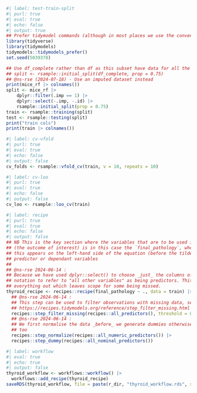 ```r
#| label: test-train-split
#| purl: true
#| eval: true
#| echo: false
#| output: true
## Prefer tidymodel commands (although in most places we use the convention <pkg>::<function>())
library(tidyverse)
library(tidymodels)
tidymodels::tidymodels_prefer()
set.seed(5039378)

## Use df_complete rather than df as this subset have data for all the variables of interest.
## split <- rsample::initial_split(df_complete, prop = 0.75)
## @ns-rse (2024-07-18) - Use an imputed dataset instead
print(mice_rf |> colnames())
split <- mice_rf |>
    dplyr::filter(.imp == 1) |>
    dplyr::select(-.imp, -.id) |>
    rsample::initial_split(prop = 0.75)
train <- rsample::training(split)
test <- rsample::testing(split)
print("train cols")
print(train |> colnames())
```

```r
#| label: cv-vfold
#| purl: true
#| eval: true
#| echo: false
#| output: false
cv_folds <- rsample::vfold_cv(train, v = 10, repeats = 10)
```

```r
#| label: cv-loo
#| purl: true
#| eval: true
#| echo: false
#| output: false
cv_loo <- rsample::loo_cv(train)
```

```r
#| label: recipe
#| purl: true
#| eval: true
#| echo: false
#| output: false
## NB This is the key section where the variables that are to be used in the model are defined. A dependent variable
## (the outcome of interest) is in this case the `final_pathology`, whether individuals have malignant or benign tumors,
## this appears on the left-hand side of the equation (before the tilde `~`). On the right of the equation are the
## predictor or dependant variables
##
## @ns-rse 2024-06-14 :
## Because we have used dplyr::select() to choose _just_ the columns of interest we can use the '.'
## notation to refer to "all other variables" as being predictors. This is useful as it saves duplication of writing
## everything out which leaves scope for some being missed.
thyroid_recipe <- recipes::recipe(final_pathology ~ ., data = train) |>
  ## @ns-rse 2024-06-14 :
  ## This step can be used to filter observations with missing data, see the manual pages for more details
  ## https://recipes.tidymodels.org/reference/step_filter_missing.html
  recipes::step_filter_missing(recipes::all_predictors(), threshold = 0) |>
  ## @ns-rse 2024-06-14 :
  ## We first normalise the data _before_ we generate dummies otherwise the dummies, which are numerical, get normalised
  ## too
  recipes::step_normalize(recipes::all_numeric_predictors()) |>
  recipes::step_dummy(recipes::all_nominal_predictors())
```

```r
#| label: workflow
#| eval: true
#| echo: true
#| output: false
thyroid_workflow <- workflows::workflow() |>
  workflows::add_recipe(thyroid_recipe)
saveRDS(thyroid_workflow, file = paste(r_dir, "thyroid_workflow.rds", sep = "/"))
```
